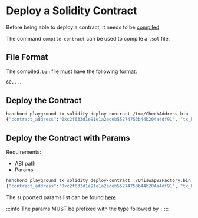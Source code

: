 # Deploy a Solidity Contract

Before being able to deploy a contract, it needs to be [compiled](/hanchond/playground/tx/solidity/compile)

The command `compile-contract` can be used to compile a `.sol` file.

## File Format

The compiled`.bin` file must have the following format:

```sh
60....
```

## Deploy the Contract

```bash
hanchond playground tx solidity deploy-contract /tmp/CheckAddress.bin
{"contract_address":"0xc2f633d1e91e1a2edeb55274753b44b204a4df91", "tx_hash":"0xa0a473953fb8ff88cbd7f63c956992d2621a7fbc47a6ba59427ef8482a0baf9f"}
```

## Deploy the Contract with Params

Requirements:

- ABI path
- Params

```bash
hanchond playground tx solidity deploy-contract ./UniswapV2Factory.bin --gas-limit=1000000000 --abi=./UniswapV2Factory.abi --params=a:0x492bb9bb9a0b5a564307f65a75253e5d054669a9
{"contract_address":"0xc2f633d1e91e1a2edeb55274753b44b204a4df91", "tx_hash":"0xa0a473953fb8ff88cbd7f63c956992d2621a7fbc47a6ba59427ef8482a0baf9f"}
```

The supported params list can be found [here](/lib/smartcontract/ABI)

:::info
The params MUST be prefixed with the type followed by `:`
:::
